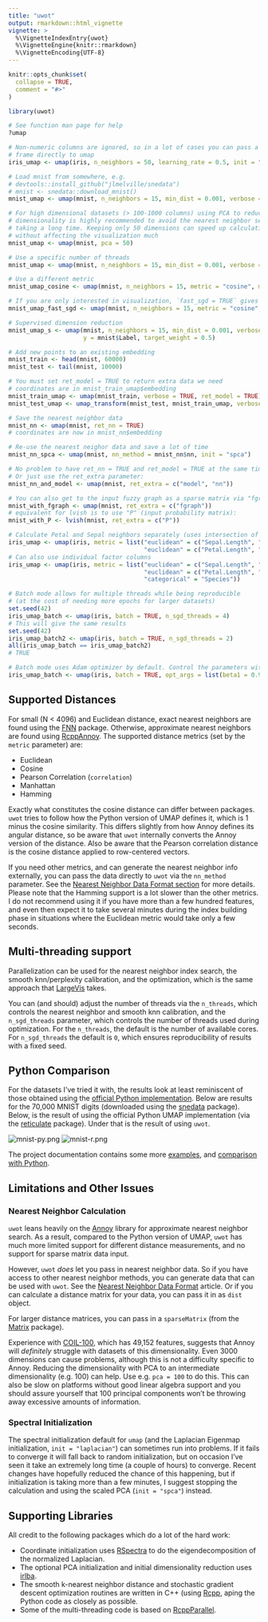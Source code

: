 ```yaml
---
title: "uwot"
output: rmarkdown::html_vignette
vignette: >
  %\VignetteIndexEntry{uwot}
  %\VignetteEngine{knitr::rmarkdown}
  %\VignetteEncoding{UTF-8}
---
```


```r
knitr::opts_chunk$set(
  collapse = TRUE,
  comment = "#>"
)
```

```r
library(uwot)
```

```R
# See function man page for help
?umap

# Non-numeric columns are ignored, so in a lot of cases you can pass a data
# frame directly to umap
iris_umap <- umap(iris, n_neighbors = 50, learning_rate = 0.5, init = "random")

# Load mnist from somewhere, e.g.
# devtools::install_github("jlmelville/snedata")
# mnist <- snedata::download_mnist()
mnist_umap <- umap(mnist, n_neighbors = 15, min_dist = 0.001, verbose = TRUE)

# For high dimensional datasets (> 100-1000 columns) using PCA to reduce
# dimensionality is highly recommended to avoid the nearest neighbor search
# taking a long time. Keeping only 50 dimensions can speed up calculations
# without affecting the visualization much
mnist_umap <- umap(mnist, pca = 50)

# Use a specific number of threads
mnist_umap <- umap(mnist, n_neighbors = 15, min_dist = 0.001, verbose = TRUE, n_threads = 8)

# Use a different metric
mnist_umap_cosine <- umap(mnist, n_neighbors = 15, metric = "cosine", min_dist = 0.001, verbose = TRUE, n_threads = 8)

# If you are only interested in visualization, `fast_sgd = TRUE` gives a much faster optimization
mnist_umap_fast_sgd <- umap(mnist, n_neighbors = 15, metric = "cosine", min_dist = 0.001, verbose = TRUE, fast_sgd = TRUE)

# Supervised dimension reduction
mnist_umap_s <- umap(mnist, n_neighbors = 15, min_dist = 0.001, verbose = TRUE, n_threads = 8,
                     y = mnist$Label, target_weight = 0.5)

# Add new points to an existing embedding
mnist_train <- head(mnist, 60000)
mnist_test <- tail(mnist, 10000)

# You must set ret_model = TRUE to return extra data we need
# coordinates are in mnist_train_umap$embedding
mnist_train_umap <- umap(mnist_train, verbose = TRUE, ret_model = TRUE)
mnist_test_umap <- umap_transform(mnist_test, mnist_train_umap, verbose = TRUE)

# Save the nearest neighbor data
mnist_nn <- umap(mnist, ret_nn = TRUE)
# coordinates are now in mnist_nn$embedding

# Re-use the nearest neighor data and save a lot of time
mnist_nn_spca <- umap(mnist, nn_method = mnist_nn$nn, init = "spca")

# No problem to have ret_nn = TRUE and ret_model = TRUE at the same time
# Or just use the ret_extra parameter:
mnist_nn_and_model <- umap(mnist, ret_extra = c("model", "nn"))

# You can also get to the input fuzzy graph as a sparse matrix via "fgraph"
mnist_with_fgraph <- umap(mnist, ret_extra = c("fgraph"))
# equivalent for lvish is to use "P" (input probability matrix):
mnist_with_P <- lvish(mnist, ret_extra = c("P"))

# Calculate Petal and Sepal neighbors separately (uses intersection of the resulting sets):
iris_umap <- umap(iris, metric = list("euclidean" = c("Sepal.Length", "Sepal.Width"),
                                      "euclidean" = c("Petal.Length", "Petal.Width")))
# Can also use individual factor columns
iris_umap <- umap(iris, metric = list("euclidean" = c("Sepal.Length", "Sepal.Width"),
                                      "euclidean" = c("Petal.Length", "Petal.Width"),
                                      "categorical" = "Species"))

# Batch mode allows for multiple threads while being reproducible
# (at the cost of needing more epochs for larger datasets)
set.seed(42)
iris_umap_batch <- umap(iris, batch = TRUE, n_sgd_threads = 4)
# This will give the same results
set.seed(42)
iris_umap_batch2 <- umap(iris, batch = TRUE, n_sgd_threads = 2)
all(iris_umap_batch == iris_umap_batch2)
# TRUE

# Batch mode uses Adam optimizer by default. Control the parameters with the opt_args list
iris_umap_batch <- umap(iris, batch = TRUE, opt_args = list(beta1 = 0.9, beta2 = 0.999))

```

## Supported Distances

For small (N < 4096) and Euclidean distance, exact nearest neighbors are found
using the [FNN](https://cran.r-project.org/package=FNN) package. Otherwise,
approximate nearest neighbors are found using
[RcppAnnoy](https://cran.r-project.org/package=RcppAnnoy). The supported
distance metrics (set by the `metric` parameter) are:

* Euclidean
* Cosine
* Pearson Correlation (`correlation`)
* Manhattan
* Hamming

Exactly what constitutes the cosine distance can differ between packages. `uwot`
tries to follow how the Python version of UMAP defines it, which is 
1 minus the cosine similarity. This differs slightly from how Annoy defines its
angular distance, so be aware that `uwot` internally converts the Annoy version 
of the distance. Also be aware that the Pearson correlation distance is the
cosine distance applied to row-centered vectors.

If you need other metrics, and can generate the nearest neighbor info
externally, you can pass the data directly to `uwot` via the `nn_method`
parameter. See the
[Nearest Neighbor Data Format section](https://github.com/jlmelville/uwot#nearest-neighbor-data-format)
for more details. Please note that the Hamming support is a lot slower than the
other metrics. I do not recommend using it if you have more than a few hundred
features, and even then expect it to take several minutes during the index
building phase in situations where the Euclidean metric would take only a few
seconds.

## Multi-threading support

Parallelization can be used for the nearest
neighbor index search, the smooth knn/perplexity calibration, and the
optimization, which is the same approach that
[LargeVis](https://github.com/lferry007/LargeVis) takes.

You can (and should) adjust the number of threads via the `n_threads`, which
controls the nearest neighbor and smooth knn calibration, and the
`n_sgd_threads` parameter, which controls the number of threads used during
optimization. For the `n_threads`, the default is the number of available cores.
For `n_sgd_threads` the default is `0`, which ensures reproducibility of results
with a fixed seed.

## Python Comparison

For the datasets I've tried it with, the results look at least reminiscent of
those obtained using the
[official Python implementation](https://github.com/lmcinnes/umap).
Below are results for the 70,000 MNIST digits (downloaded using the
[snedata](https://github.com/jlmelville/snedata) package). Below,
is the result of using the official Python UMAP implementation
(via the [reticulate](https://cran.r-project.org/package=reticulate) package).
Under that is the result of using `uwot`.

![mnist-py.png](articles/img/uwot/mnist-py.png) ![mnist-r.png](articles/img/uwot/mnist-r.png)

The project documentation contains some more [examples](https://jlmelville.github.io/uwot/articles/umap-examples.html),
and [comparison with Python](https://jlmelville.github.io/uwot/articles/pycompare.html).

## Limitations and Other Issues

### Nearest Neighbor Calculation

`uwot` leans heavily on the [Annoy](https://github.com/spotify/annoy) library
for approximate nearest neighbor search. As a result, compared to the Python 
version of UMAP, `uwot` has much more limited support for different distance
measurements, and no support for sparse matrix data input.

However, `uwot` *does* let you pass in nearest neighbor data. So if you have
access to other nearest neighbor methods, you can generate data that can be
used with `uwot`. See the
[Nearest Neighbor Data Format](https://github.com/jlmelville/uwot#nearest-neighbor-data-format)
article. Or if you can calculate a distance matrix for your data, you can pass
it in as `dist` object. 

For larger distance matrices, you can pass in a
`sparseMatrix` (from the [Matrix](https://cran.r-project.org/package=Matrix)
package).

Experience with
[COIL-100](https://www.cs.columbia.edu/CAVE/software/softlib/coil-100.php),
which has 49,152 features, suggests that Annoy will *definitely* struggle with
datasets of this dimensionality. Even 3000 dimensions can cause problems,
although this is not a difficulty specific to Annoy. Reducing the dimensionality
with PCA to an intermediate dimensionality (e.g. 100) can help. Use e.g.
`pca = 100` to do this. This can also be slow on platforms without good linear
algebra support and you should assure yourself that 100 principal components
won't be throwing away excessive amounts of information.

### Spectral Initialization

The spectral initialization default for `umap` (and the Laplacian Eigenmap
initialization, `init = "laplacian"`) can sometimes run into problems. If it
fails to converge it will fall back to random initialization, but on occasion
I've seen it take an extremely long time (a couple of hours) to converge. Recent
changes have hopefully reduced the chance of this happening, but if
initialization is taking more than a few minutes, I suggest stopping the
calculation and using the scaled PCA (`init = "spca"`) instead.

## Supporting Libraries

All credit to the following packages which do a lot of the hard work:

* Coordinate initialization uses
[RSpectra](https://cran.r-project.org/package=RSpectra) to do the
eigendecomposition of the normalized Laplacian.
* The optional PCA initialization and initial dimensionality reduction uses
[irlba](https://cran.r-project.org/package=irlba).
* The smooth k-nearest neighbor distance and stochastic gradient descent
optimization routines are written in C++ (using
[Rcpp](https://cran.r-project.org/package=Rcpp), aping the Python code as
closely as possible.
* Some of the multi-threading code is based on 
[RcppParallel](https://github.com/RcppCore/RcppParallel).
